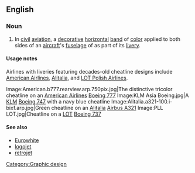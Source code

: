 ==English==

===Noun===
{{en-noun}}

# {{context|aviation}} In [[civil]] [[aviation]], a [[decorative]] [[horizontal]] [[band]] of [[color]] applied to both sides of an [[aircraft]]'s [[fuselage]] of as part of its [[livery]]. 

====Usage notes====
Airlines with liveries featuring decades-old cheatline designs include [[w:American Airlines|American Airlines]], [[w:Alitalia|Alitalia]], and [[w:LOT Polish Airlines|LOT Polish Airlines]]. 

<gallery>
Image:American.b777.rearview.arp.750pix.jpg|The distinctive tricolor cheatline on an [[American Airlines]] [[Boeing 777]]
Image:KLM Asia Boeing.jpg|A [[KLM]] [[Boeing 747]] with a navy blue cheatline
Image:Alitalia.a321-100.i-bixf.arp.jpg|Green cheatline on an [[Alitalia]] [[Airbus A321]]
Image:PLL LOT.jpg|Cheatline on a [[LOT Polish Airlines|LOT]] [[Boeing 737]]
</gallery>

====See also====
*[[Eurowhite]]
*[[logojet]]
*[[retrojet]]

[[Category:Graphic design]]